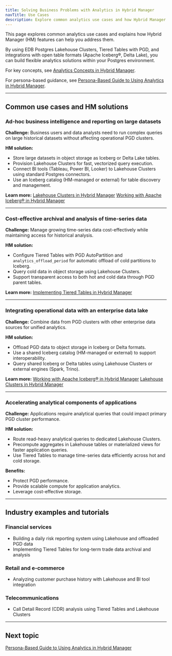 ```yaml
---
title: Solving Business Problems with Analytics in Hybrid Manager
navTitle: Use Cases
description: Explore common analytics use cases and how Hybrid Manager features support them using Lakehouse Clusters, Tiered Tables, Iceberg, and Delta Lake.
---
```


This page explores common analytics use cases and explains how Hybrid Manager (HM) features can help you address them.

By using EDB Postgres Lakehouse Clusters, Tiered Tables with PGD, and integrations with open table formats (Apache Iceberg®, Delta Lake), you can build flexible analytics solutions within your Postgres environment.

For key concepts, see [Analytics Concepts in Hybrid Manager](analytics_concepts.mdx).

For persona-based guidance, see [Persona-Based Guide to Using Analytics in Hybrid Manager](personas.mdx).

---

## Common use cases and HM solutions

### Ad-hoc business intelligence and reporting on large datasets

**Challenge:**
Business users and data analysts need to run complex queries on large historical datasets without affecting operational PGD clusters.

**HM solution:**

- Store large datasets in object storage as Iceberg or Delta Lake tables.
- Provision Lakehouse Clusters for fast, vectorized query execution.
- Connect BI tools (Tableau, Power BI, Looker) to Lakehouse Clusters using standard Postgres connectors.
- Use an Iceberg catalog (HM-managed or external) for table discovery and management.

**Learn more:**
[Lakehouse Clusters in Hybrid Manager](../lakehouse.mdx)
[Working with Apache Iceberg® in Hybrid Manager](../iceberg.mdx)

---

### Cost-effective archival and analysis of time-series data

**Challenge:**
Manage growing time-series data cost-effectively while maintaining access for historical analysis.

**HM solution:**

- Configure Tiered Tables with PGD AutoPartition and `analytics_offload_period` for automatic offload of cold partitions to Iceberg.
- Query cold data in object storage using Lakehouse Clusters.
- Support transparent access to both hot and cold data through PGD parent tables.

**Learn more:**
[Implementing Tiered Tables in Hybrid Manager](../tiered_tables.mdx)

---

### Integrating operational data with an enterprise data lake

**Challenge:**
Combine data from PGD clusters with other enterprise data sources for unified analytics.

**HM solution:**

- Offload PGD data to object storage in Iceberg or Delta formats.
- Use a shared Iceberg catalog (HM-managed or external) to support interoperability.
- Query shared Iceberg or Delta tables using Lakehouse Clusters or external engines (Spark, Trino).

**Learn more:**
[Working with Apache Iceberg® in Hybrid Manager](../iceberg.mdx)
[Lakehouse Clusters in Hybrid Manager](../lakehouse.mdx)

---

### Accelerating analytical components of applications

**Challenge:**
Applications require analytical queries that could impact primary PGD cluster performance.

**HM solution:**

- Route read-heavy analytical queries to dedicated Lakehouse Clusters.
- Precompute aggregates in Lakehouse tables or materialized views for faster application queries.
- Use Tiered Tables to manage time-series data efficiently across hot and cold storage.

**Benefits:**

- Protect PGD performance.
- Provide scalable compute for application analytics.
- Leverage cost-effective storage.

---

## Industry examples and tutorials

### Financial services

- Building a daily risk reporting system using Lakehouse and offloaded PGD data
- Implementing Tiered Tables for long-term trade data archival and analysis

### Retail and e-commerce

- Analyzing customer purchase history with Lakehouse and BI tool integration

### Telecommunications

- Call Detail Record (CDR) analysis using Tiered Tables and Lakehouse Clusters

---

## Next topic

[Persona-Based Guide to Using Analytics in Hybrid Manager](./personas)
